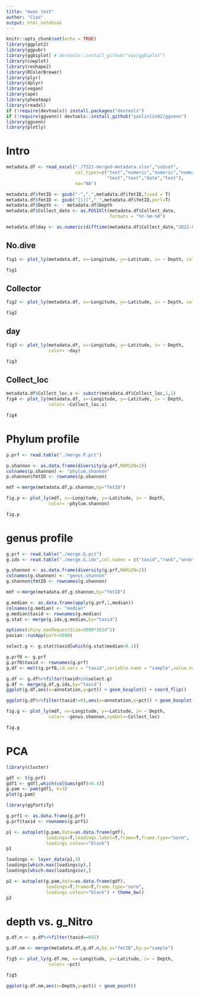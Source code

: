 ```yaml
---
title: "mwas test"
author: "Ciao"
output: html_notebook
---
```


```r
knitr::opts_chunk$set(echo = TRUE)
library(ggplot2)
library(ggpubr)
library(ggbiplot) # devtools::install_github("vqv/ggbiplot")
library(cowplot)
library(reshape2)
library(RColorBrewer)
library(plyr)
library(dplyr)
library(vegan)
library(ape)
library(pheatmap)
library(readxl)
if (!require(devtools)) install.packages("devtools")
if (!require(ggvenn)) devtools::install_github("yanlinlin82/ggvenn")
library(ggvenn)
library(plotly)
```

# Intro

```r
metadata.df <- read_excel("./TS21-merged-metadata.xlsx","subset",
                          col_types=c("text","numeric","numeric","numeric",
                                      "text","text","date","text"),
                          na="NA")

metadata.df$fmtID <- gsub("-",".",metadata.df$fmtID,fixed = T)
metadata.df$fmtID <- gsub("[()]","_",metadata.df$fmtID,perl=T)
metadata.df$Depth <- - metadata.df$Depth
metadata.df$Collect_date <- as.POSIXlt(metadata.df$Collect_date,
                                       formats = "%Y-%m-%d")

metadata.df$day <- as.numeric(difftime(metadata.df$Collect_date,"2021-08-21 8:0:0",units="days"))
```

## No.dive
```r
fig1 <- plot_ly(metadata.df, x=~Longitude, y=~Latitude, z= ~ Depth, color= ~No.dive)

fig1
```
## Collector
```r
fig2 <- plot_ly(metadata.df, x=~Longitude, y=~Latitude, z= ~ Depth, color= ~Collector)

fig2
```
## day
```r
fig3 <- plot_ly(metadata.df, x=~Longitude, y=~Latitude, z= ~ Depth, 
                color= ~day)

fig3
```

## Collect_loc
```r
metadata.df$Collect_loc.s <- substr(metadata.df$Collect_loc,1,1)
fig4 <- plot_ly(metadata.df, x=~Longitude, y=~Latitude, z= ~ Depth, 
                color= ~Collect_loc.s)

fig4
```

# Phylum profile

```r
p.prf <- read.table("./merge.P.pct")

p.shannon <- as.data.frame(diversity(p.prf,MARGIN=2))
colnames(p.shannon) <- "phylum.shannon"
p.shannon$fmtID <- rownames(p.shannon)

mdf <-merge(metadata.df,p.shannon,by="fmtID")
```

```r
fig.p <- plot_ly(mdf, x=~Longitude, y=~Latitude, z= ~ Depth, 
                color= ~phylum.shannon)

fig.p
```

# genus profile

```r
g.prf <- read.table("./merge.G.pct")
g.idx <- read.table("./merge.G.idx",col.names = c("taxid","rank","annotation"))

g.shannon <- as.data.frame(diversity(g.prf,MARGIN=2))
colnames(g.shannon) <- "genus.shannon"
g.shannon$fmtID <- rownames(g.shannon)

mdf <-merge(metadata.df,g.shannon,by="fmtID")

```

```r
g.median <- as.data.frame(apply(g.prf,1,median))
colnames(g.median) <- "median"
g.median$taxid <- rownames(g.median)
g.stat <- merge(g.idx,g.median,by="taxid")
```

```r
options(shiny.maxRequestSize=5000*1024^2)
pavian::runApp(port=5000)
```

```r
select.g <- g.stat$taxid[which(g.stat$median>0.1)]

g.prf0 <- g.prf
g.prf0$taxid <- rownames(g.prf)
g.df <- melt(g.prf0,id.vars = "taxid",variable.name = "sample",value.name = "pct")

g.df <- g.df%>%filter(taxid%in%select.g)
g.df <- merge(g.df,g.idx,by="taxid")
ggplot(g.df,aes(x=annotation,y=pct)) + geom_boxplot() + coord_flip()
```

```r
ggplot(g.df%>%filter(taxid!=0),aes(x=annotation,y=pct)) + geom_boxplot() + coord_flip() + theme_bw()

```

```r
fig.g <- plot_ly(mdf, x=~Longitude, y=~Latitude, z= ~ Depth, 
                color= ~genus.shannon,symbol=~Collect_loc)

fig.g
```


# PCA

```r
library(cluster)

gdf <- t(g.prf)
gdf1 <- gdf[,which(colSums(gdf)>0.4)]
g.pam <- pam(gdf1, k=3)
plot(g.pam)
```


```r
library(ggfortify)

g.prf1 <- as.data.frame(g.prf)
g.prf$taxid <- rownames(g.prf1)

p1 <- autoplot(g.pam,data=as.data.frame(gdf),
               loadings=T,loadings.label=T,frame=T,frame.type="norm",
               loadings.colour="black")
p1
```

```r
loadings <- layer_data(p1,3)
loadings[which.max(loadings$y),]
loadings[which.max(loadings$x),]
```



```r
p2 <- autoplot(g.pam,data=as.data.frame(gdf),
               loadings=T,frame=T,frame.type="norm",
               loadings.colour="black") + theme_bw()
p2
```




# depth vs. g_Nitro
```r
g.df.n <- g.df%>%filter(taxid==691)

g.df.nm <- merge(metadata.df,g.df.n,by.x="fmtID",by.y="sample")

fig5 <- plot_ly(g.df.nm, x=~Longitude, y=~Latitude, z= ~ Depth, 
                color= ~pct)

fig5
```

```r
ggplot(g.df.nm,aes(x=Depth,y=pct)) + geom_point()



```












